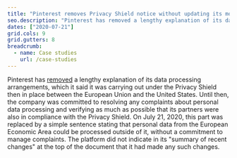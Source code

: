```yaml
---
title: "Pinterest removes Privacy Shield notice without updating its modification date"
seo.description: "Pinterest has removed a lengthy explanation of its data processing arrangements..."
dates: ["2020-07-21"]
grid.cols: 9
grid.gutters: 8
breadcrumb:
  - name: Case studies
    url: /case-studies
---
```


Pinterest has <a target="_blank" rel="noopener" href="https://github.com/ambanum/CGUs-data/commit/a53e891ba">removed</a> a lengthy explanation of its data processing arrangements, which it said it was carrying out under the Privacy Shield then in place between the European Union and the United States. Until then, the company was committed to resolving any complaints about personal data processing and verifying as much as possible that its partners were also in compliance with the Privacy Shield. On July 21, 2020, this part was replaced by a simple sentence stating that personal data from the European Economic Area could be processed outside of it, without a commitment to manage complaints. The platform did not indicate in its "summary of recent changes" at the top of the document that it had made any such changes.
